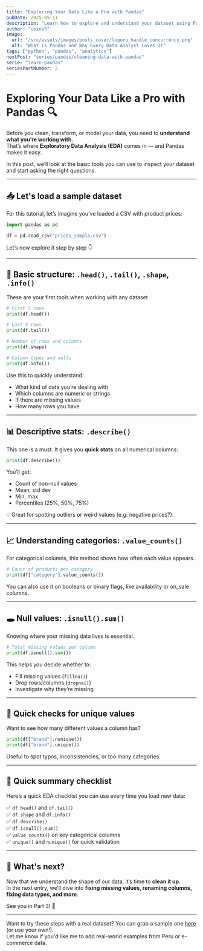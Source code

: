 ```yaml
---
title: "Exploring Your Data Like a Pro with Pandas"
pubDate: 2025-05-11
description: "Learn how to explore and understand your dataset using Pandas. From `.head()` to `.describe()` and `.value_counts()`, this post walks you through the essential tools."
author: "coins5"
image:
  url: "/src/assets/images/posts_cover/loguru_handle_concurrency.png"
  alt: "What is Pandas and Why Every Data Analyst Loves It"
tags: ["python", "pandas", "analytics"]
nextPost: "series/pandas/cleaning-data-with-pandas"
serie: "learn-pandas"
seriesPartNumber: 2
---
```


# Exploring Your Data Like a Pro with Pandas 🔍

Before you clean, transform, or model your data, you need to **understand what you’re working with**.  
That’s where **Exploratory Data Analysis (EDA)** comes in — and Pandas makes it easy.

In this post, we’ll look at the basic tools you can use to inspect your dataset and start asking the right questions.

---

## 📥 Let's load a sample dataset

For this tutorial, let’s imagine you’ve loaded a CSV with product prices:

```python
import pandas as pd

df = pd.read_csv("prices_sample.csv")
```

Let’s now explore it step by step 👇

---

## 🧱 Basic structure: `.head()`, `.tail()`, `.shape`, `.info()`

These are your first tools when working with any dataset.

```python
# First 5 rows
print(df.head())

# Last 5 rows
print(df.tail())

# Number of rows and columns
print(df.shape)

# Column types and nulls
print(df.info())
```

Use this to quickly understand:

- What kind of data you’re dealing with
- Which columns are numeric or strings
- If there are missing values
- How many rows you have

---

## 📊 Descriptive stats: `.describe()`

This one is a must. It gives you **quick stats** on all numerical columns:

```python
print(df.describe())
```

You’ll get:

- Count of non-null values
- Mean, std dev
- Min, max
- Percentiles (25%, 50%, 75%)

💡 Great for spotting outliers or weird values (e.g. negative prices?).

---

## 📈 Understanding categories: `.value_counts()`

For categorical columns, this method shows how often each value appears.

```python
# Count of products per category
print(df["category"].value_counts())
```

You can also use it on booleans or binary flags, like availability or on_sale columns.

---

## 🕳️ Null values: `.isnull().sum()`

Knowing where your missing data lives is essential.

```python
# Total missing values per column
print(df.isnull().sum())
```

This helps you decide whether to:

- Fill missing values (`fillna()`)
- Drop rows/columns (`dropna()`)
- Investigate why they’re missing

---

## 🧪 Quick checks for unique values

Want to see how many different values a column has?

```python
print(df["brand"].nunique())
print(df["brand"].unique())
```

Useful to spot typos, inconsistencies, or too many categories.

---

## 🚀 Quick summary checklist

Here’s a quick EDA checklist you can use every time you load new data:

✅ `df.head()` and `df.tail()`  
✅ `df.shape` and `df.info()`  
✅ `df.describe()`  
✅ `df.isnull().sum()`  
✅ `value_counts()` on key categorical columns  
✅ `unique()` and `nunique()` for quick validation

---

## 📌 What's next?

Now that we understand the shape of our data, it’s time to **clean it up**.  
In the next entry, we’ll dive into **fixing missing values, renaming columns, fixing data types, and more**.

See you in Part 3! 🧼

---

Want to try these steps with a real dataset? You can grab a sample one [here](#) (or use your own!).  
Let me know if you'd like me to add real-world examples from Peru or e-commerce data.
